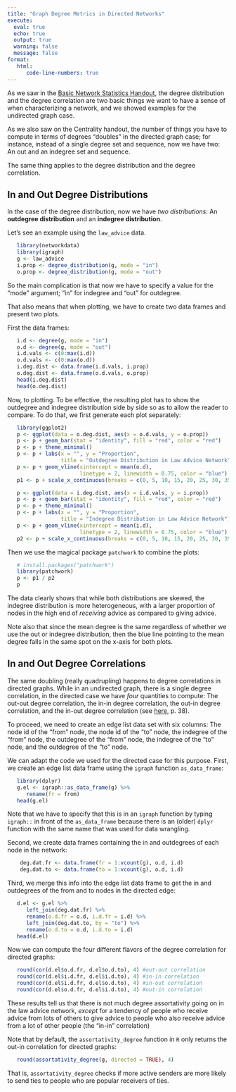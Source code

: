 ```yaml
---
title: "Graph Degree Metrics in Directed Networks"
execute: 
  eval: true
  echo: true
  output: true
  warning: false
  message: false
format: 
   html:
      code-line-numbers: true
---
```


As we saw in the [Basic Network Statistics Handout](https://olizardo.github.io/SOCIOL208/handout1.html), the degree distribution and the degree correlation are two basic things we want to have a sense of when characterizing a network, and we showed examples for the undirected graph case. 

As we also saw on the Centrality handout, the number of things you have to compute in terms of degrees "doubles" in the directed graph case; for instance, instead of a single degree set and sequence, now we have two: An out and an indegree set and sequence. 

The same thing applies to the degree distribution and the degree correlation.

## In and Out Degree Distributions

In the case of the degree distribution, now we have *two distributions*: An **outdegree distribution** and an **indegree distribution**. 

Let's see an example using the `law_advice` data. 

```r
   library(networkdata)
   library(igraph)
   g <- law_advice
   i.prop <- degree_distribution(g, mode = "in")
   o.prop <- degree_distribution(g, mode = "out")
```

So the main complication is that now we have to specify a value for the "mode" argument; "in" for indegree and "out" for outdegree. 

That also means that when plotting, we have to create two data frames and present two plots.

First the data frames:

```r
   i.d <- degree(g, mode = "in")
   o.d <- degree(g, mode = "out")
   i.d.vals <- c(0:max(i.d))
   o.d.vals <- c(0:max(o.d))
   i.deg.dist <- data.frame(i.d.vals, i.prop)
   o.deg.dist <- data.frame(o.d.vals, o.prop)
   head(i.deg.dist)
   head(o.deg.dist)
```

Now, to plotting. To be effective, the resulting plot has to show the outdegree and indegree distribution side by side so as to allow the reader to compare. To do that, we first generate each plot separately:

```r
   library(ggplot2)
   p <- ggplot(data = o.deg.dist, aes(x = o.d.vals, y = o.prop))
   p <- p + geom_bar(stat = "identity", fill = "red", color = "red")
   p <- p + theme_minimal()
   p <- p + labs(x = "", y = "Proportion", 
                 title = "Outdegree Distribution in Law Advice Network") 
   p <- p + geom_vline(xintercept = mean(o.d), 
                       linetype = 2, linewidth = 0.75, color = "blue")
   p1 <- p + scale_x_continuous(breaks = c(0, 5, 10, 15, 20, 25, 30, 35, 40)) + xlim(0, 40)

   p <- ggplot(data = i.deg.dist, aes(x = i.d.vals, y = i.prop))
   p <- p + geom_bar(stat = "identity", fill = "red", color = "red")
   p <- p + theme_minimal()
   p <- p + labs(x = "", y = "Proportion", 
                 title = "Indegree Distribution in Law Advice Network") 
   p <- p + geom_vline(xintercept = mean(i.d), 
                       linetype = 2, linewidth = 0.75, color = "blue")
   p2 <- p + scale_x_continuous(breaks = c(0, 5, 10, 15, 20, 25, 30, 35, 40)) + xlim(0, 40)
```

Then we use the magical package `patchwork` to combine the plots:

```r
   # install.packages("patchwork")
   library(patchwork)
   p <- p1 / p2
   p
```

The data clearly shows that while both distributions are skewed, the indegree distribution is more heterogeneous, with a larger proportion of nodes in the high end of *receiving* advice as compared to giving advice. 

Note also that since the mean degree is the same regardless of whether we use the out or indegree distribution, then the blue line pointing to the mean degree falls in the same spot on the x-axis for both plots. 

## In and Out Degree Correlations

The same doubling (really quadrupling) happens to degree correlations in directed graphs. While in an undirected graph, there is a single degree correlation, in the directed case we have *four* quantities to compute: The out-out degree correlation, the in-in degree correlation, the out-in degree correlation, and the in-out degree correlation (see [here](https://barabasi.com/f/620.pdf), p. 38). 

To proceed, we need to create an edge list data set with six columns: The node id of the "from" node, the node id of the "to" node, the indegree of the "from" node, the outdegree of the "from" node, the indegree of the "to" node, and the outdegree of the "to" node. 

We can adapt the code we used for the directed case for this purpose. First, we create an edge list data frame using the `igraph` function `as_data_frame`:

```r
   library(dplyr)
   g.el <- igraph::as_data_frame(g) %>% 
      rename(fr = from)
   head(g.el)
```

Note that we have to specify that this is in an `igraph` function by typing `igraph::` in front of the `as_data_frame` because there is an (older) `dplyr` function with the same name that was used for data wrangling. 

Second, we create data frames containing the in and outdegrees of each node in the network:

```r
    deg.dat.fr <- data.frame(fr = 1:vcount(g), o.d, i.d)
    deg.dat.to <- data.frame(to = 1:vcount(g), o.d, i.d)
```

Third, we merge this info into the edge list data frame to get the in and outdegrees of the from and to nodes in the directed edge:

```r
   d.el <- g.el %>% 
      left_join(deg.dat.fr) %>% 
      rename(o.d.fr = o.d, i.d.fr = i.d) %>% 
      left_join(deg.dat.to, by = "to") %>% 
      rename(o.d.to = o.d, i.d.to = i.d) 
   head(d.el)
```

Now we can compute the four different flavors of the degree correlation for directed graphs:

```r
   round(cor(d.el$o.d.fr, d.el$o.d.to), 4) #out-out correlation
   round(cor(d.el$i.d.fr, d.el$i.d.to), 4) #in-in correlation
   round(cor(d.el$i.d.fr, d.el$o.d.to), 4) #in-out correlation
   round(cor(d.el$o.d.fr, d.el$i.d.to), 4) #out-in correlation
```

These results tell us that there is not much degree assortativity going on in the law advice network, *except* for a tendency of people who receive advice from lots of others to give advice to people who also receive advice from a lot of other people (the "in-in" correlation)

Note that by default, the `assortativity_degree` function in `R` only returns the out-in correlation for directed graphs:

```r
   round(assortativity_degree(g, directed = TRUE), 4)
```

That is, `assortativity_degree` checks if more active senders are more likely to send ties to people who are popular receivers of ties. 

